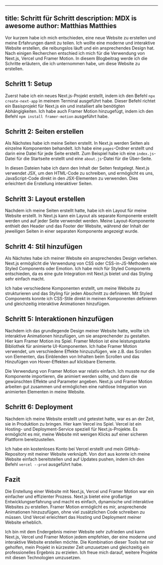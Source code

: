 ----
title: Schritt für Schritt
description: MDX is awesome
author: Matthias Matthies
----

<AnimatedHeading text="Schritt für Schritt: Eine Website mit Next.js, Vercel und Framer Motion erstellen" className="text-left"/>

Vor kurzem habe ich mich entschieden, eine neue Website zu erstellen und meine Erfahrungen damit zu teilen. Ich wollte eine moderne und interaktive Website erstellen, die reibungslos läuft und ein ansprechendes Design hat. Nach einigen Recherchen entschied ich mich für die Verwendung von Next.js, Vercel und Framer Motion. In diesem Blogbeitrag werde ich die Schritte erläutern, die ich unternommen habe, um diese Website zu erstellen.


## Schritt 1: Setup

Zuerst habe ich ein neues Next.js-Projekt erstellt, indem ich den Befehl `npx create-next-app` in meinem Terminal ausgeführt habe. Dieser Befehl richtet ein Basisprojekt für Next.js ein und installiert alle benötigten Abhängigkeiten. Ich habe auch Framer Motion hinzugefügt, indem ich den Befehl `npm install framer-motion` ausgeführt habe.


## Schritt 2: Seiten erstellen

Als Nächstes habe ich meine Seiten erstellt. In Next.js werden Seiten als einzelne Komponenten behandelt. Ich habe eine `pages`-Ordner erstellt und darin eine Datei für jede Seite erstellt. Zum Beispiel habe ich eine `index.js`-Datei für die Startseite erstellt und eine `about.js`-Datei für die Über-Seite.

In diesen Dateien habe ich dann den Inhalt der Seiten festgelegt. Next.js verwendet JSX, um den HTML-Code zu schreiben, und ermöglicht es uns, JavaScript-Code direkt in den JSX-Elementen zu verwenden. Dies erleichtert die Erstellung interaktiver Seiten.


## Schritt 3: Layout erstellen

Nachdem ich meine Seiten erstellt hatte, habe ich ein Layout für meine Website erstellt. In Next.js kann ein Layout als separate Komponente erstellt werden und auf jeder Seite verwendet werden. Meine Layout-Komponente enthielt den Header und das Footer der Website, während der Inhalt der jeweiligen Seiten in einer separaten Komponente angezeigt wurde.


## Schritt 4: Stil hinzufügen

Als Nächstes habe ich meiner Website ein ansprechendes Design verliehen. Next.js ermöglicht die Verwendung von CSS oder CSS-in-JS-Methoden wie Styled Components oder Emotion. Ich habe mich für Styled Components entschieden, da es eine gute Integration mit Next.js bietet und das Styling sehr einfach macht.

Ich habe verschiedene Komponenten erstellt, um meine Website zu strukturieren und das Styling für jeden Abschnitt zu definieren. Mit Styled Components konnte ich CSS-Stile direkt in meinen Komponenten definieren und gleichzeitig interaktive Animationen hinzufügen.


## Schritt 5: Interaktionen hinzufügen

Nachdem ich das grundlegende Design meiner Website hatte, wollte ich interaktive Animationen hinzufügen, um sie ansprechender zu gestalten. Hier kam Framer Motion ins Spiel. Framer Motion ist eine leistungsstarke Bibliothek für animierte UI-Komponenten. Ich habe Framer Motion verwendet, um verschiedene Effekte hinzuzufügen, wie z.B. das Scrollen von Elementen, das Einblenden von Inhalten beim Scrollen und das Hinzufügen von Hover-Effekten auf klickbare Elemente.

Die Verwendung von Framer Motion war relativ einfach. Ich musste nur die Komponente importieren, die animiert werden sollte, und dann die gewünschten Effekte und Parameter angeben. Next.js und Framer Motion arbeiten gut zusammen und ermöglichen eine nahtlose Integration von animierten Elementen in meine Website.


## Schritt 6: Deployment

Nachdem ich meine Website erstellt und getestet hatte, war es an der Zeit, sie in Produktion zu bringen. Hier kam Vercel ins Spiel. Vercel ist ein Hosting- und Deployment-Service speziell für Next.js-Projekte. Es ermöglicht es mir, meine Website mit wenigen Klicks auf einer sicheren Plattform bereitzustellen.

Ich habe ein kostenloses Konto bei Vercel erstellt und mein GitHub-Repository mit meiner Website verknüpft. Von dort aus konnte ich meine Website einfach bereitstellen und auf Updates pushen, indem ich den Befehl `vercel --prod` ausgeführt habe.


## Fazit

Die Erstellung einer Website mit Next.js, Vercel und Framer Motion war ein einfacher und effizienter Prozess. Next.js bietet eine großartige Entwicklungserfahrung und macht es einfach, dynamische und interaktive Websites zu erstellen. Framer Motion ermöglicht es mir, ansprechende Animationen hinzuzufügen, ohne viel zusätzlichen Code schreiben zu müssen. Und Vercel erleichtert das Hosting und Deployment meiner Website erheblich.

Ich bin mit dem Endergebnis meiner Website sehr zufrieden und kann Next.js, Vercel und Framer Motion jedem empfehlen, der eine moderne und interaktive Website erstellen möchte. Die Kombination dieser Tools hat mir geholfen, mein Projekt in kürzester Zeit umzusetzen und gleichzeitig ein professionelles Ergebnis zu erzielen. Ich freue mich darauf, weitere Projekte mit diesen Technologien umzusetzen.
